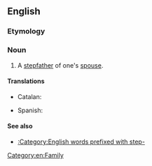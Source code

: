==English==

===Etymology===
{{prefix|en|step|father-in-law}}

===Noun===
{{en-noun|head=[[stepfather]]-in-[[law]]|stepfathers-in-law}}

# A [[stepfather]] of one's [[spouse]].

====Translations====
{{trans-top|}}
* Catalan: {{t+|ca|sograstre|m}}
{{trans-mid}}
* Spanish: {{t+|es|suegrastro|m}}
{{trans-bottom}}

====See also====
* [[:Category:English words prefixed with step-]]

[[Category:en:Family]]